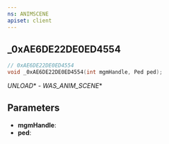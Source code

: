 ```yaml
---
ns: ANIMSCENE
apiset: client
---
```

## _0xAE6DE22DE0ED4554

```c
// 0xAE6DE22DE0ED4554
void _0xAE6DE22DE0ED4554(int mgmHandle, Ped ped);
```

_UNLOAD_* - _WAS_ANIM_SCENE_*

## Parameters
* **mgmHandle**:
* **ped**:
